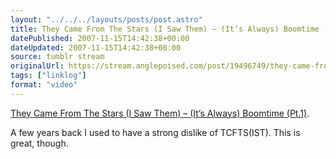 ```yaml
---
layout: "../../../layouts/posts/post.astro"
title: They Came From The Stars (I Saw Them) – (It’s Always) Boomtime (Pt.1)
datePublished: 2007-11-15T14:42:38+00:00
dateUpdated: 2007-11-15T14:42:38+00:00
source: tumblr stream
originalUrl: https://stream.anglepoised.com/post/19496749/they-came-from-the-stars-i-saw-them-its
tags: ["linklog"]
format: "video"
---
```



<YouTube id="https://www.youtube.com/watch?v=mfMsjrZZuDA" />

[They Came From The Stars (I Saw Them) &#8211; (It&rsquo;s Always) Boomtime (Pt.1)][1].

A few years back I used to have a strong dislike of TCFTS(IST). This is great, though.

[1]: https://www.youtube.com/watch?v=mfMsjrZZuDA
